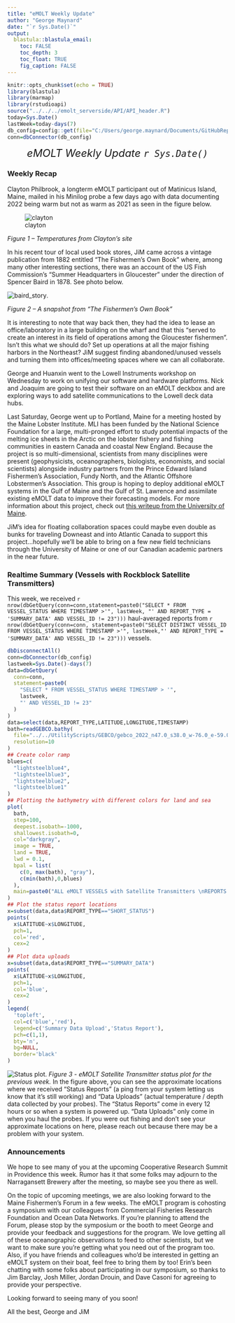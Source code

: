 ```yaml
---
title: "eMOLT Weekly Update"
author: "George Maynard"
date: "`r Sys.Date()`"  
output: 
  blastula::blastula_email:
    toc: FALSE
    toc_depth: 3
    toc_float: TRUE
    fig_caption: FALSE
---
```


```r
knitr::opts_chunk$set(echo = TRUE)
library(blastula)
library(marmap)
library(rstudioapi)
source("../../../emolt_serverside/API/API_header.R")
today=Sys.Date()
lastWeek=today-days(7)
db_config=config::get(file="C:/Users/george.maynard/Documents/GitHubRepos/emolt_serverside/API/config.yml")$dev_intranet
conn=dbConnector(db_config)
```

<center> 

<font size="5"> *eMOLT Weekly Update `r Sys.Date()` * </font>

</center>

### Weekly Recap 

Clayton Philbrook, a longterm eMOLT participant out of Matinicus Island, Maine, mailed in his Minilog probe a few days ago with data documenting 2022 being warm but not as warm as 2021 as seen in the figure below.

![clayton](CP01.png)

*Figure 1 -- Temperatures from Clayton's site*

In his recent tour of local used book stores, JiM came across a vintage publication from 1882 entitled "The Fishermen's Own Book" where, among many other interesting sections, there was an account of the US Fish Commission's "Summer Headquarters in Gloucester" under the direction of Spencer Baird in 1878. See photo below.

![baird_story](baird_1878.jpg).

*Figure 2 -- A snapshot from "The Fishermen's Own Book"*

It is interesting to note that way back then, they had the idea to lease an office/laboratory in a large building on the wharf and that this "served to create an interest in its field of operations among the Gloucester fishermen". Isn't this what we should do? Set up operations at all the major fishing harbors in the Northeast? JiM suggest finding abandoned/unused vessels and turning them into offices/meeting spaces where we can all collaborate.

George and Huanxin went to the Lowell Instruments workshop on Wednesday to work on unifying our software and hardware platforms. Nick and Joaquim are going to test their software on an eMOLT deckbox and are exploring ways to add satellite communications to the Lowell deck data hubs. 

Last Saturday, George went up to Portland, Maine for a meeting hosted by the Maine Lobster Institute. MLI has been funded by the National Science Foundation for a large, multi-pronged effort to study potential impacts of the melting ice sheets in the Arctic on the lobster fishery and fishing communities in eastern Canada and coastal New England. Because the project is so multi-dimensional, scientists from many disciplines were present (geophysicists, oceanographers, biologists, economists, and social scientists) alongside industry partners from the Prince Edward Island Fishermen's Association, Fundy North, and the Atlantic Offshore Lobstermen's Association. This group is hoping to deploy additional eMOLT systems in the Gulf of Maine and the Gulf of St. Lawrence and assimilate existing eMOLT data to improve their forecasting models. For more information about this project, check out [this writeup from the University of Maine](https://umaine.edu/news/blog/2022/12/12/umaine-leads-3-million-study-on-how-warming-arctic-affects-american-lobster-in-new-england-atlantic-canada/). 

JiM's idea for floating collaboration spaces could maybe even double as bunks for traveling Downeast and into Atlantic Canada to support this project...hopefully we'll be able to bring on a few new field technicians through the University of Maine or one of our Canadian academic partners in the near future. 

### Realtime Summary (Vessels with Rockblock Satellite Transmitters)

This week, we received `r nrow(dbGetQuery(conn=conn,statement=paste0("SELECT * FROM VESSEL_STATUS WHERE TIMESTAMP >'", lastWeek, "' AND REPORT_TYPE = 'SUMMARY_DATA' AND VESSEL_ID != 23")))` haul-averaged reports from `r nrow(dbGetQuery(conn=conn, statement=paste0("SELECT DISTINCT VESSEL_ID FROM VESSEL_STATUS WHERE TIMESTAMP >'", lastWeek,"' AND REPORT_TYPE = 'SUMMARY_DATA' AND VESSEL_ID != 23")))` vessels. 

```r
dbDisconnectAll()
conn=dbConnector(db_config)
lastweek=Sys.Date()-days(7)
data=dbGetQuery(
  conn=conn,
  statement=paste0(
    "SELECT * FROM VESSEL_STATUS WHERE TIMESTAMP > '",
    lastweek,
    "' AND VESSEL_ID != 23"
  )
)
data=select(data,REPORT_TYPE,LATITUDE,LONGITUDE,TIMESTAMP)
bath=readGEBCO.bathy(
  file="../../UtilityScripts/GEBCO/gebco_2022_n47.0_s38.0_w-76.0_e-59.0.nc",
  resolution=10
)
## Create color ramp
blues=c(
  "lightsteelblue4", 
  "lightsteelblue3",
  "lightsteelblue2", 
  "lightsteelblue1"
)
## Plotting the bathymetry with different colors for land and sea
plot(
  bath,
  step=100,
  deepest.isobath=-1000,
  shallowest.isobath=0,
  col="darkgray",
  image = TRUE, 
  land = TRUE, 
  lwd = 0.1,
  bpal = list(
    c(0, max(bath), "gray"),
    c(min(bath),0,blues)
  ),
  main=paste0("ALL eMOLT VESSELS with Satellite Transmitters \nREPORTS FROM: ",lastweek," to ",Sys.Date())
)
## Plot the status report locations
x=subset(data,data$REPORT_TYPE=="SHORT_STATUS")
points(
  x$LATITUDE~x$LONGITUDE,
  pch=1,
  col='red',
  cex=2
)
## Plot data uploads
x=subset(data,data$REPORT_TYPE=="SUMMARY_DATA")
points(
  x$LATITUDE~x$LONGITUDE,
  pch=1,
  col='blue',
  cex=2
)
legend(
  'topleft',
  col=c('blue','red'),
  legend=c('Summary Data Upload','Status Report'),
  pch=c(1,1),
  bty='n',
  bg=NULL,
  border='black'
)
```

![Status plot.](`r knitr::fig_chunk('statusPlot', 'png')`)
*Figure 3 - eMOLT Satellite Transmitter status plot for the previous week.*
In the figure above, you can see the approximate locations where we received "Status Reports" (a ping from your system letting us know that it's still working) and "Data Uploads" (actual temperature / depth data collected by your probes). The "Status Reports" come in every 12 hours or so when a system is powered up. "Data Uploads" only come in when you haul the probes. If you were out fishing and don't see your approximate locations on here, please reach out because there may be a problem with your system.

### Announcements

We hope to see many of you at the upcoming Cooperative Research Summit in Providence this week. Rumor has it that some folks may adjourn to the Narragansett Brewery after the meeting, so maybe see you there as well. 

On the topic of upcoming meetings, we are also looking forward to the Maine Fishermen's Forum in a few weeks. The eMOLT program is cohosting a symposium with our colleagues from Commercial Fisheries Research Foundation and Ocean Data Networks. If you're planning to attend the Forum, please stop by the symposium or the booth to meet George and provide your feedback and suggestions for the program. We love getting all of these oceanographic observations to feed to other scientists, but we want to make sure you're getting what you need out of the program too. Also, if you have friends and colleagues who'd be interested in getting an eMOLT system on their boat, feel free to bring them by too! Erin's been chatting with some folks about participating in our symposium, so thanks to Jim Barclay, Josh Miller, Jordan Drouin, and Dave Casoni for agreeing to provide your perspective. 

Looking forward to seeing many of you soon!

All the best,
George and JiM
